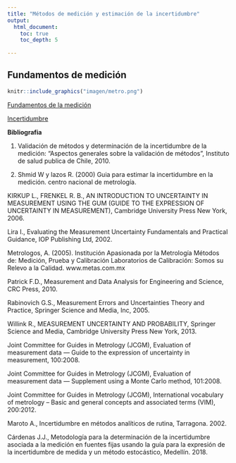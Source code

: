 ```yaml
---
title: "Métodos de medición y estimación de la incertidumbre"
output:
  html_document:
    toc: true
    toc_depth: 5
    
---
```


## Fundamentos de medición 

```r
knitr::include_graphics("imagen/metro.png")
```


<a href="intro.html" target="_blank">Fundamentos de la medición</a>

<a href="incer.html" target="_blank">Incertidumbre</a>



**Bibliografia**

1. Validación de métodos y determinación de la incertidumbre de la medición: “Aspectos generales sobre la validación de métodos”, Instituto de salud publica de Chile, 2010. 

2. Shmid W y lazos R. (2000) Guia para estimar la incertidumbre en la medición. centro nacional de metrología.

KIRKUP L., FRENKEL R. B., AN INTRODUCTION TO UNCERTAINTY IN MEASUREMENT USING THE GUM (GUIDE TO THE EXPRESSION OF UNCERTAINTY IN MEASUREMENT), Cambridge University Press New York, 2006.

Lira I., Evaluating the Measurement Uncertainty Fundamentals and Practical Guidance, IOP Publishing Ltd, 2002.

Metrologos, A. (2005). Institución Apasionada por la Metrología Métodos de: Medición, Prueba y Calibración Laboratorios de Calibración: Somos su Relevo a la Calidad. www.metas.com.mx

Patrick F.D., Measurement and Data Analysis for Engineering and Science, CRC Press, 2010.

Rabinovich G.S., Measurement Errors and Uncertainties Theory and Practice, Springer Science and Media, Inc, 2005.

Willink R., MEASUREMENT UNCERTAINTY AND PROBABILITY, Springer Science and Media, Cambridge University Press New York, 2013.

Joint Committee for Guides in Metrology (JCGM), Evaluation of measurement data — Guide to the expression of uncertainty in measurement, 100:2008. 

Joint Committee for Guides in Metrology (JCGM), Evaluation of measurement data — Supplement using a Monte Carlo method, 101:2008.

Joint Committee for Guides in Metrology (JCGM), International vocabulary of metrology – Basic and general concepts and associated terms (VIM), 200:2012.

Maroto A., Incertidumbre en métodos analíticos de rutina, Tarragona. 2002.

Cárdenas J.J., Metodología para la determinación de la incertidumbre asociada a la medición en fuentes fijas usando la guía para la expresión de la incertidumbre de medida y un método estocástico, Medellín. 2018.

